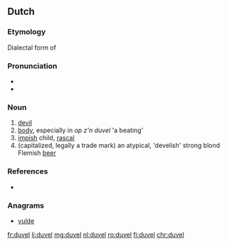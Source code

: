 ==Dutch==

===Etymology===
Dialectal form of {{term|duivel|lang=nl}}

===Pronunciation===
* {{audio|Nl-duvel.ogg|Audio}}
* {{hyphenation|du|vel|lang=nl}}

===Noun===
{{nl-noun|m|-s|duveltje}}

# [[devil]]
# [[body]], especially in ''op z'n duvel'' 'a beating'
# [[impish]] child, [[rascal]]
# (capitalized, legally a trade mark) an atypical, 'develish' strong blond Flemish [[beer]]

===References===
* {{R:Koenen}}

===Anagrams===
* [[vulde#Dutch|vulde]]

[[fr:duvel]]
[[li:duvel]]
[[mg:duvel]]
[[nl:duvel]]
[[ro:duvel]]
[[fi:duvel]]
[[chr:duvel]]
